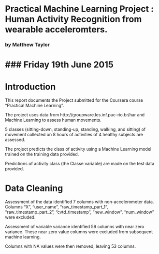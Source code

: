 # Practical Machine Learning Project : Human Activity Recognition from wearable acceleromters.
### by Matthew Taylor
### Friday 19th June 2015
==================================================================================================
# Introduction

This report documents the Project submitted for the Coursera course "Practical Machine Learning".

The project uses data from http://groupware.les.inf.puc-rio.br/har and Machine Learning to assess human movements.

5 classes (sitting-down, standing-up, standing, walking, and sitting) of movement collected on 8 hours of activities of 4 healthy subjects are assessed.

The project predicts the class of activity using a Machine Learning model trained on the training data provided. 

Predictions of activity class (the Classe variable) are made on the test data provided.

# Data Cleaning

Assessment of the data identified 7 columns with non-accelerometer data. Columns “X”, “user_name”, “raw_timestamp_part_1”, “raw_timestamp_part_2”, “cvtd_timestamp”, “new_window”, “num_window” were excluded.

Assessment of variable variance identified 59 columns with near zero variance. These near zero value columns were excluded from subsequent machine learning.

Columns with NA values were then removed, leaving 53 columns.












